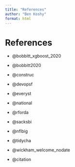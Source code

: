 ```yaml
---
title: "References"
author: "Ben Koshy"
format: html
---
```


# References

-   @bobbitt_xgboost_2020

-   @bobbitt2020

-   @construc

-   @devopsf

-   @everyst

-   @national

-   @rforda

-   @sacksbi

-   @nflbig

-   @tidycha

-   @wickham_welcome_nodate

-   @citation
